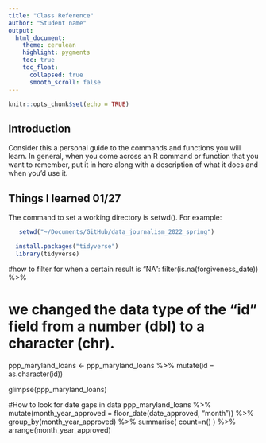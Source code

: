 ```yaml
---
title: "Class Reference"
author: "Student name"
output:
  html_document:
    theme: cerulean
    highlight: pygments
    toc: true
    toc_float:
      collapsed: true
      smooth_scroll: false
---
```


```r
knitr::opts_chunk$set(echo = TRUE)
```

## Introduction

Consider this a personal guide to the commands and functions you will learn. In general, when you come across an R command or function that you want to remember, put it in here along with a description of what it does and when you'd use it.

## Things I learned 01/27

The command to set a working directory is setwd(). For example:

```r
   setwd("~/Documents/GitHub/data_journalism_2022_spring")
```

```r
  install.packages("tidyverse")
  library(tidyverse)
```

#how to filter for when a certain result is "NA":
filter(is.na(forgiveness_date)) %>%

# we changed the data type of the "id" field from a number (dbl) to a character (chr).
ppp_maryland_loans <- ppp_maryland_loans %>%
  mutate(id = as.character(id))

glimpse(ppp_maryland_loans)

#How to look for date gaps in data
ppp_maryland_loans %>%
  mutate(month_year_approved = floor_date(date_approved, "month")) %>%
  group_by(month_year_approved) %>%
   summarise(
    count=n()
  ) %>%
  arrange(month_year_approved)

